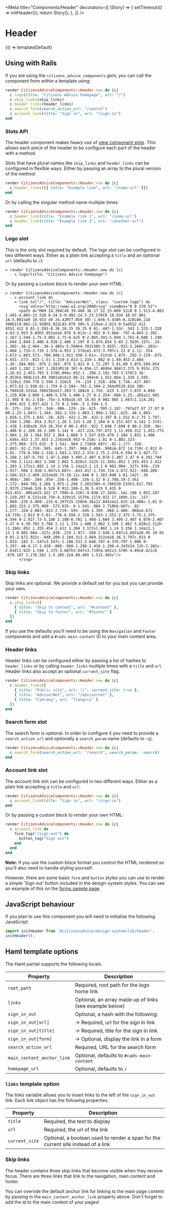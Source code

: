 

<Meta
  title="Components/Header"
  decorators={[
    (Story) => {
      setTimeout(() => initHeader());
      return Story();
    },
  ]}
/>

# Header

<Canvas>
  <Story
    name="Default"
    parameters={{ docs: { source: { code: templateDefault } } }}
  >
    {() => templateDefault}
  </Story>
</Canvas>

## Using with Rails

If you are using the `citizens_advice_components` gem, you can call the component from within a template using:

```rb
render CitizensAdviceComponents::Header.new do |c|
  c.logo(title: "Citizens Advice homepage", url: "/")
  c.skip_links(skip_links)
  c.header_links(header_links)
  c.search_form(search_action_url: "/search")
  c.account_link(title: "Sign in", url: "/sign-in")
end
```

### Slots API

The header component makes heavy use of [view component slots](https://viewcomponent.org/guide/slots.html). This allows each piece of the header to be configure each part of the header with a method.

Slots that have plural names like `skip_links` and `header_links` can be configured in flexible ways. Either by passing an array to the plural version of the method:

```rb
render CitizensAdviceComponents::Header.new do |c|
  c.header_links([{ title: "Example link", url: "/some-url" }])
end
```

Or by calling the singular method name multiple times:

```rb
render CitizensAdviceComponents::Header.new do |c|
  c.header_link(title: "Example link 1", url: "/some-url")
  c.header_link(title: "Example link 2", url: "/another-url")
end
```

### Logo slot

This is the only slot required by default. The logo slot can be configured in two different ways. Either as a plain link accepting a `title` and an optional `url` (defaults to `/`):

```haml
= render CitizensAdviceComponents::Header.new do |c|
  - c.logo(title: "Citizens Advice homepage")
```

Or by passing a custom block to render your own HTML:

```haml
= render CitizensAdviceComponents::Header.new do |c|
  - c.account_link do
    = link_to("/", title: "AdviserNet", class: "custom-logo") do
      <svg xmlns="http://www.w3.org/2000/svg" viewBox="0 0 239 52">
      <path d="M49 24.394C49 39.466 36.17 52 23.009 52c0 0 1.513-4.003 1.491-4.003-13.528 0-24.5-9.991-24.5-23.576C0 10.934 10.97.001 24.5.001S49 10.933 49 24.42M77.859 38l-1.656-5.438h-8.328L66.218 38H61l8.062-22.938h5.922L83.078 38h-5.219zm-2.813-9.5a4552.412 4552.412 0 01-2.593-8.36 26.25 26.25 0 01-.407-1.53c-.343 1.333-1.328 4.63-2.953 9.89h5.953zm16.078 9.813c-2.052 0-3.666-.797-4.843-2.391-1.167-1.594-1.75-3.802-1.75-6.625 0-2.865.593-5.094 1.781-6.688 1.198-1.604 2.844-2.406 4.938-2.406 2.197 0 3.874.854 5.03 2.563h.157c-.24-1.302-.36-2.464-.36-3.485v-5.594h4.781V38h-3.655l-.922-2.266h-.203c-1.084 1.719-2.735 2.578-4.953 2.578zm1.672-3.797c1.22 0 2.11-.354 2.672-1.063.573-.708.886-1.911.938-3.61v-.515c0-1.875-.292-3.219-.875-4.031-.573-.813-1.51-1.219-2.813-1.219-1.062 0-1.89.453-2.484 1.36-.584.895-.875 2.203-.875 3.921 0 1.72.297 3.01.89 3.875.594.854 1.443 1.282 2.547 1.282zM110 38l-6.656-17.469h4.984l3.375 9.953c.375 1.26.61 2.453.703 3.578h.094c.052-1 .286-2.192.703-3.578l3.36-9.953h4.984L114.89 38H110zm13.86-21.984c0-1.552.864-2.328 2.593-2.328s2.594.776 2.594 2.328c0 .74-.219 1.318-.656 1.734-.427.407-1.073.61-1.938.61-1.729 0-2.594-.781-2.594-2.344zM128.826 38h-4.766V20.531h4.766V38zm17.203-5.188c0 1.792-.625 3.157-1.875 4.094-1.239.938-3.099 1.406-5.578 1.406-1.27 0-2.354-.088-3.25-.265a11.985 11.985 0 01-2.516-.75v-3.938a16.65 16.65 0 002.985 1.047c1.114.281 2.094.422 2.937.422 1.73 0 2.594-.5 2.594-1.5 0-.375-.114-.677-.344-.906-.229-.24-.625-.505-1.187-.797a27.87 27.87 0 00-2.25-1.047c-1.344-.562-2.333-1.083-2.969-1.562-.625-.48-1.083-1.026-1.375-1.641-.28-.625-.422-1.39-.422-2.297 0-1.552.6-2.75 1.797-3.594 1.208-.854 2.917-1.28 5.125-1.28 2.104 0 4.151.457 6.141 1.374l-1.438 3.438a26.354 26.354 0 00-2.453-.922 7.698 7.698 0 00-2.328-.36c-1.406 0-2.109.38-2.109 1.141 0 .427.224.797.672 1.11.458.312 1.453.775 2.984 1.39 1.364.552 2.364 1.068 3 1.547.635.479 1.104 1.031 1.406 1.656s.453 1.37.453 2.234zm10.953-9.218c-1.01 0-1.802.323-2.375.969-.573.635-.9 1.541-.984 2.718h6.687c-.02-1.177-.328-2.083-.92-2.719-.595-.645-1.397-.968-2.408-.968zm.672 14.719c-2.812 0-5.01-.776-6.594-2.328-1.583-1.552-2.374-3.75-2.374-6.594 0-2.927.73-5.188 2.187-6.781 1.47-1.604 3.495-2.407 6.078-2.407 2.47 0 4.391.704 5.766 2.11s2.062 3.349 2.062 5.828v2.312h-11.265c.052 1.355.453 2.412 1.203 3.172s1.802 1.14 3.156 1.14a13.1 13.1 0 002.984-.327c.938-.219 1.917-.568 2.938-1.047v3.687c-.833.417-1.724.724-2.672.922-.948.209-2.104.313-3.469.313zm20.75-18.11c.646 0 1.183.048 1.61.142l-.36 4.468c-.385-.104-.854-.156-1.406-.156-1.52 0-2.708.39-3.562 1.172-.844.781-1.266 1.875-1.266 3.281V38h-4.766V20.533h3.61l.703 2.937h.234a6.526 6.526 0 012.188-2.36 5.415 5.415 0 013.015-.905zm25.422 17.798h-6.156l-9.938-17.281h-.14c.198 3.052.297 5.229.297 6.531v10.75h-4.329V15.157h6.11l9.922 17.109h.11c-.157-2.969-.235-5.068-.235-6.297V15.156h4.36v22.845zm12.625-14.406c-1.01 0-1.802.323-2.375.969-.573.635-.9 1.541-.984 2.718h6.687c-.02-1.177-.328-2.083-.922-2.719-.593-.645-1.395-.968-2.406-.968zm.672 14.719c-2.813 0-5.01-.776-6.594-2.328-1.583-1.552-2.375-3.75-2.375-6.594 0-2.927.73-5.188 2.188-6.781 1.468-1.604 3.495-2.407 6.078-2.407 2.47 0 4.39.703 5.766 2.11 1.374 1.406 2.062 3.349 2.062 5.828v2.312h-11.266c.052 1.355.454 2.412 1.204 3.172s1.802 1.14 3.156 1.14a13.1 13.1 0 002.984-.327c.938-.219 1.917-.568 2.938-1.047v3.687a10.95 10.95 0 01-2.672.922c-.948.209-2.104.313-3.469.313zm18.36-3.797c.833 0 1.833-.182 3-.547v3.547c-1.188.531-2.646.797-4.376.797-1.906 0-3.297-.48-4.17-1.438-.866-.968-1.298-2.416-1.298-4.343V24.11h-2.282v-2.016l2.625-1.594 1.375-3.687h3.047v3.719h4.891v3.578h-4.89v8.421c0 .678.187 1.178.562 1.5.385.324.89.485 1.515.485z"/>
      </svg>
```

### Skip links

Skip links are optional. We provide a default set for you but you can provide your own.

```rb
render CitizensAdviceComponents::Header.new do |c|
  c.skip_links([
    { title: "Skip to content", url: "#content" },
    { title: "Skip to footer", url: "#footer" }
  ])
end
```

If you use the defaults you'll need to be using the `Navigation` and `Footer` components and add a `#cads-main-content` ID to your main content area.

### Header links

Header links can be configured either by passing a list of hashes to `header_links` or by calling `header_links` multiple times with a `title` and `url`. Header links also accept an optional `current_site` flag.

```rb
render CitizensAdviceComponents::Header.new do |c|
  c.header_links([
    { title: "Public site", url: "/", current_site: true },
    { title: "AdviserNet", url: "/advisernet" },
    { title: "Cymraeg", url: "?lang=cy" }
  ])
end
```

### Search form slot

The search form is optional. In order to configure it you need to provide a `search_action_url` and optionally a `search_param` name (defaults to `:q`).

```rb
render CitizensAdviceComponents::Header.new do |c|
  c.search_form(search_action_url: "/search", search_param: :search)
end
```

### Account link slot

The account link slot can be configured in two different ways. Either as a plain link accepting a `title` and `url`:

```rb
render CitizensAdviceComponents::Header.new do |c|
  c.account_link(title: "Sign in", url: "/sign-in")
end
```

Or by passing a custom block to render your own HTML:

```rb
render CitizensAdviceComponents::Header.new do |c|
  c.account_link do
    form_tag("/sign-out") do
      button_tag("Sign out")
    end
  end
end
```

**Note:**
If you use the custom block format you control the HTML rendered so you'll also need to handle styling yourself.

However, there are some basic `form` and `button` styles you can use to render a simple 'Sign out' button included in the design-system styles. You can see an example of this on the [forms sample page](/story/sample-pages-examples--form-page).

## JavaScript behaviour

If you plan to use this component you will need to initialise the following JavaScript:

```js
import initHeader from '@citizensadvice/design-system/lib/header';
initHeader();
```

## Haml template options

The Haml partial supports the following locals:

| Property                   | Description                                             |
| -------------------------- | ------------------------------------------------------- |
| `root_path`                | Required, root path for the logo home link              |
| `links`                    | Optional, an array made up of links (see example below) |
| `sign_in_out`              | Optional, a hash with the following:                    |
| `sign_in_out[url]`         | &rarr; Required, url for the sign in link               |
| `sign_in_out[title] `      | &rarr; Required, title for the sign in link             |
| `sign_in_out[form] `       | &rarr; Optional, display the link in a form             |
| `search_action_url`        | Required, URL for the search form                       |
| `main_content_anchor_link` | Optional, defaults to `#cads-main-content`              |
| `homepage_url`             | Optional, defaults to `/`                               |

### `links` template option

The links variable allows you to insert links to the left of the `sign_in_out` link. Each link object has the following properties:

| Property       | Description                                                                      |
| -------------- | -------------------------------------------------------------------------------- |
| `title`        | Required, the text to display                                                    |
| `url`          | Required, the url of the link                                                    |
| `current_site` | Optional, a boolean used to render a span for the current site instead of a link |

### Skip links

The header contains three skip links that become visible when they receive focus. There are three links that link to the navigation, main content and footer.

You can override the default anchor link for linking to the main page content by passing in the `main_content_anchor_link` property above. Don't forget to add the id to the main content of your pages!
